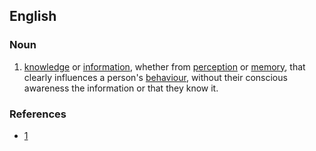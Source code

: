 ==English==

===Noun===
{{en-noun|head=[[implicit]] [[cognition]]}}

# [[knowledge]] or [[information]], whether from [[perception]] or [[memory]], that clearly influences a person's [[behaviour]], without their conscious awareness the information or that they know it.

===References===
* [http://www.amyione.com/ic.html]